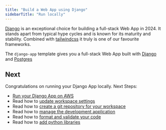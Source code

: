 ```yaml
---
title: "Build a Web App using Django"
sidebarTitle: "Run locally"
---
```


[Django](https://www.djangoproject.com/) is an exceptional choice for building a full-stack Web App in 2024. It stands apart from typical hype cycles and is known for its maturity and stability. Combined with [tailwindcss](https://tailwindcss.com/) it truly is one of our favourite frameworks.

The `django-app` template gives you a full-stack Web App built with [Django](https://www.djangoproject.com/) and [Postgres](https://www.postgresql.org/)

<Snippet file="setup.mdx" />

<Snippet file="create-django-app-codebase.mdx" />

<Snippet file="set-openai-key.mdx" />

<Snippet file="local-django-app.mdx" />

<Snippet file="build-django-app.mdx" />

<Snippet file="stop-local-workspace.mdx" />

## Next

Congratulations on running your Django App locally. Next Steps:

- [Run your Django App on AWS](/templates/django-app/run-aws)
- Read how to [update workspace settings](/templates/how-to/workspace-settings)
- Read how to [create a git repository for your workspace](/templates/how-to/git-repo)
- Read how to [manage the development application](/templates/how-to/development-app)
- Read how to [format and validate your code](/templates/how-to/format-and-validate)
- Read how to [add python libraries](/templates/how-to/install)